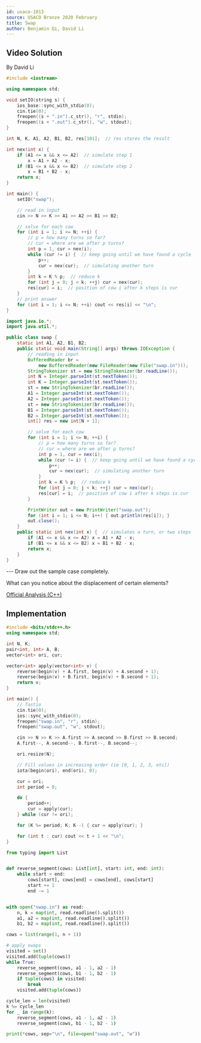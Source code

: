 ```yaml
---
id: usaco-1013
source: USACO Bronze 2020 February
title: Swap
author: Benjamin Qi, David Li
---
```


## Video Solution
By David Li

<Youtube id="LrcugMyMFyQ" />

<Spoiler title="Video Solution Code">

<LanguageSection>
<CPPSection>

```cpp
#include <iostream>

using namespace std;

void setIO(string s) {
	ios_base::sync_with_stdio(0);
	cin.tie(0);
	freopen((s + ".in").c_str(), "r", stdin);
	freopen((s + ".out").c_str(), "w", stdout);
}

int N, K, A1, A2, B1, B2, res[101];  // res stores the result

int nex(int x) {
	if (A1 <= x && x <= A2)  // simulate step 1
		x = A1 + A2 - x;
	if (B1 <= x && x <= B2)  // simulate step 2
		x = B1 + B2 - x;
	return x;
}

int main() {
	setIO("swap");

	// read in input
	cin >> N >> K >> A1 >> A2 >> B1 >> B2;

	// solve for each cow
	for (int i = 1; i <= N; ++i) {
		// p = how many turns so far?
		// cur = where are we after p turns?
		int p = 1, cur = nex(i);
		while (cur != i) {  // keep going until we have found a cycle
			p++;
			cur = nex(cur);  // simulating another turn
		}
		int k = K % p;  // reduce k
		for (int j = 0; j < k; ++j) cur = nex(cur);
		res[cur] = i;  // position of cow i after k steps is cur
	}
	// print answer
	for (int i = 1; i <= N; ++i) cout << res[i] << "\n";
}
```

</CPPSection>
<JavaSection>

```java
import java.io.*;
import java.util.*;

public class swap {
	static int A1, A2, B1, B2;
	public static void main(String[] args) throws IOException {
		// reading in input
		BufferedReader br =
		    new BufferedReader(new FileReader(new File("swap.in")));
		StringTokenizer st = new StringTokenizer(br.readLine());
		int N = Integer.parseInt(st.nextToken());
		int K = Integer.parseInt(st.nextToken());
		st = new StringTokenizer(br.readLine());
		A1 = Integer.parseInt(st.nextToken());
		A2 = Integer.parseInt(st.nextToken());
		st = new StringTokenizer(br.readLine());
		B1 = Integer.parseInt(st.nextToken());
		B2 = Integer.parseInt(st.nextToken());
		int[] res = new int[N + 1];

		// solve for each cow
		for (int i = 1; i <= N; ++i) {
			// p = how many turns so far?
			// cur = where are we after p turns?
			int p = 1, cur = nex(i);
			while (cur != i) {  // keep going until we have found a cycle
				p++;
				cur = nex(cur);  // simulating another turn
			}
			int k = K % p;  // reduce k
			for (int j = 0; j < k; ++j) cur = nex(cur);
			res[cur] = i;  // position of cow i after k steps is cur
		}

		PrintWriter out = new PrintWriter("swap.out");
		for (int i = 1; i <= N; i++) { out.println(res[i]); }
		out.close();
	}
	public static int nex(int x) {  // simulates a turn, or two steps
		if (A1 <= x && x <= A2) x = A1 + A2 - x;
		if (B1 <= x && x <= B2) x = B1 + B2 - x;
		return x;
	}
}
```

</JavaSection>
</LanguageSection>

</Spoiler>
---

<Spoiler title="Hint">
Draw out the sample case completely.

What can you notice about the displacement of certain elements?
</Spoiler>
<Spoiler title="Solution">

[Official Analysis (C++)](http://www.usaco.org/current/data/sol_swap_bronze_feb20.html)

## Implementation

<LanguageSection>
<CPPSection>

```cpp
#include <bits/stdc++.h>
using namespace std;

int N, K;
pair<int, int> A, B;
vector<int> ori, cur;

vector<int> apply(vector<int> v) {
	reverse(begin(v) + A.first, begin(v) + A.second + 1);
	reverse(begin(v) + B.first, begin(v) + B.second + 1);
	return v;
}

int main() {
	// fastio
	cin.tie(0);
	ios::sync_with_stdio(0);
	freopen("swap.in", "r", stdin);
	freopen("swap.out", "w", stdout);

	cin >> N >> K >> A.first >> A.second >> B.first >> B.second;
	A.first--, A.second--, B.first--, B.second--;

	ori.resize(N);

	// Fill values in increasing order (ie [0, 1, 2, 3, etc])
	iota(begin(ori), end(ori), 0);

	cur = ori;
	int period = 0;

	do {
		period++;
		cur = apply(cur);
	} while (cur != ori);

	for (K %= period; K; K--) { cur = apply(cur); }

	for (int t : cur) cout << t + 1 << "\n";
}
```

</CPPSection>
<PySection>

```py
from typing import List


def reverse_segment(cows: List[int], start: int, end: int):
	while start < end:
		cows[start], cows[end] = cows[end], cows[start]
		start += 1
		end -= 1


with open("swap.in") as read:
	n, k = map(int, read.readline().split())
	a1, a2 = map(int, read.readline().split())
	b1, b2 = map(int, read.readline().split())

cows = list(range(1, n + 1))

# apply swaps
visited = set()
visited.add(tuple(cows))
while True:
	reverse_segment(cows, a1 - 1, a2 - 1)
	reverse_segment(cows, b1 - 1, b2 - 1)
	if tuple(cows) in visited:
		break
	visited.add(tuple(cows))

cycle_len = len(visited)
k %= cycle_len
for _ in range(k):
	reverse_segment(cows, a1 - 1, a2 - 1)
	reverse_segment(cows, b1 - 1, b2 - 1)

print(*cows, sep="\n", file=open("swap.out", "w"))
```

</PySection>
</LanguageSection>
</Spoiler>
